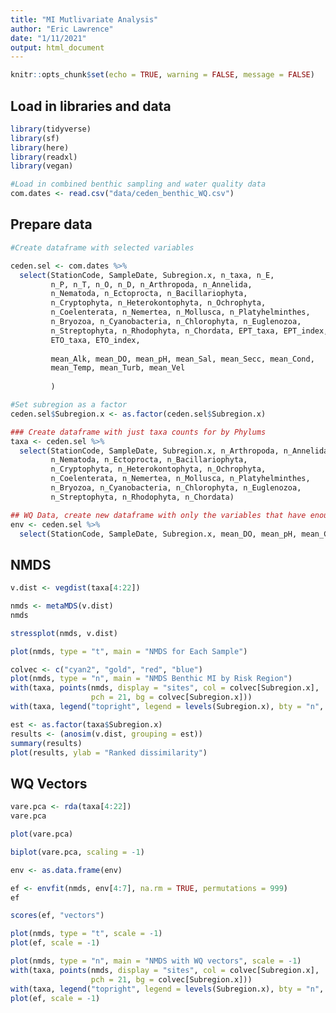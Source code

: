 ```yaml
---
title: "MI Mutlivariate Analysis"
author: "Eric Lawrence"
date: "1/11/2021"
output: html_document
---
```


```r
knitr::opts_chunk$set(echo = TRUE, warning = FALSE, message = FALSE)
```

## Load in libraries and data

```r

library(tidyverse)
library(sf)
library(here)
library(readxl)
library(vegan)

#Load in combined benthic sampling and water quality data
com.dates <- read.csv("data/ceden_benthic_WQ.csv")
```

## Prepare data

```r
#Create dataframe with selected variables

ceden.sel <- com.dates %>%
  select(StationCode, SampleDate, Subregion.x, n_taxa, n_E,
         n_P, n_T, n_O, n_D, n_Arthropoda, n_Annelida, 
         n_Nematoda, n_Ectoprocta, n_Bacillariophyta,
         n_Cryptophyta, n_Heterokontophyta, n_Ochrophyta,
         n_Coelenterata, n_Nemertea, n_Mollusca, n_Platyhelminthes,
         n_Bryozoa, n_Cyanobacteria, n_Chlorophyta, n_Euglenozoa,
         n_Streptophyta, n_Rhodophyta, n_Chordata, EPT_taxa, EPT_index,
         ETO_taxa, ETO_index,
         
         mean_Alk, mean_DO, mean_pH, mean_Sal, mean_Secc, mean_Cond,
         mean_Temp, mean_Turb, mean_Vel
         
         )

#Set subregion as a factor
ceden.sel$Subregion.x <- as.factor(ceden.sel$Subregion.x)

### Create dataframe with just taxa counts for by Phylums
taxa <- ceden.sel %>%
  select(StationCode, SampleDate, Subregion.x, n_Arthropoda, n_Annelida, 
         n_Nematoda, n_Ectoprocta, n_Bacillariophyta,
         n_Cryptophyta, n_Heterokontophyta, n_Ochrophyta,
         n_Coelenterata, n_Nemertea, n_Mollusca, n_Platyhelminthes,
         n_Bryozoa, n_Cyanobacteria, n_Chlorophyta, n_Euglenozoa,
         n_Streptophyta, n_Rhodophyta, n_Chordata)

## WQ Data, create new dataframe with only the variables that have enough data to be included
env <- ceden.sel %>%
  select(StationCode, SampleDate, Subregion.x, mean_DO, mean_pH, mean_Cond, mean_Temp,)

```

## NMDS

```r

v.dist <- vegdist(taxa[4:22])

nmds <- metaMDS(v.dist)
nmds

stressplot(nmds, v.dist)

plot(nmds, type = "t", main = "NMDS for Each Sample")

colvec <- c("cyan2", "gold", "red", "blue")
plot(nmds, type = "n", main = "NMDS Benthic MI by Risk Region")
with(taxa, points(nmds, display = "sites", col = colvec[Subregion.x],
                  pch = 21, bg = colvec[Subregion.x]))
with(taxa, legend("topright", legend = levels(Subregion.x), bty = "n", col = colvec, pch = 21, pt.bg = colvec))

```

```r
est <- as.factor(taxa$Subregion.x)
results <- (anosim(v.dist, grouping = est))
summary(results)
plot(results, ylab = "Ranked dissimilarity")
```

## WQ Vectors

```r
vare.pca <- rda(taxa[4:22])
vare.pca

plot(vare.pca)

biplot(vare.pca, scaling = -1)

```


```r


env <- as.data.frame(env)

ef <- envfit(nmds, env[4:7], na.rm = TRUE, permutations = 999)
ef

scores(ef, "vectors")

plot(nmds, type = "t", scale = -1)
plot(ef, scale = -1)

plot(nmds, type = "n", main = "NMDS with WQ vectors", scale = -1)
with(taxa, points(nmds, display = "sites", col = colvec[Subregion.x],
                  pch = 21, bg = colvec[Subregion.x]))
with(taxa, legend("topright", legend = levels(Subregion.x), bty = "n", col = colvec, pch = 21, pt.bg = colvec))
plot(ef, scale = -1)
```
